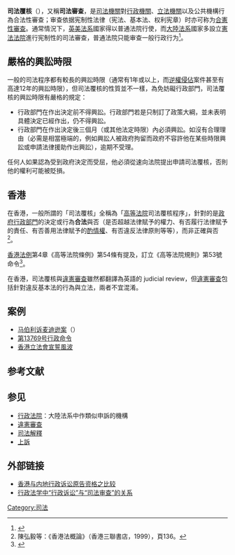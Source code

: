'''司法覆核'''（{{lang-en|judicial review}}），又稱'''司法審查'''，是[[司法機關|司法機關]]對[[行政機關|行政機關]]、[[立法機關|立法機關]]以及公共機構行為合法性審查；审查依据宪制性法律（宪法、基本法、权利宪章）时亦可称为[[合憲性審查|合憲性審查]]。通常情況下，[[英美法系|英美法系]]國家得以普通法院行使，而[[大陸法系|大陸法系]]國家多設立[[憲法法院|憲法法院]]進行宪制性的司法審查，普通法院只能审查一般行政行为<ref>{{cite web |title=中華民國《行政訴訟法》第178-1條 |url=https://law.moj.gov.tw/LawClass/LawSingle.aspx?pcode=a0030154&flno=178-1}}</ref>。

== 嚴格的興訟時限 ==
{{globalize|area=香港}}
一般的司法程序都有較長的興訟時限（通常有1年或以上，而[[逆權侵佔|逆權侵佔]]案件甚至有高達12年的興訟時限{{where}}），但司法覆核的性質並不一樣，為免妨礙行政部門，司法覆核的興訟時限有嚴格的規定：
* 行政部門在作出決定前不得興訟。行政部門若是只制訂了政策大綱，並未表明具體決定已經作出，仍不得興訟。
* 行政部門在作出決定後三個月（或其他法定時限）內必須興訟。如沒有合理理由（必需是相當極端的，例如興訟人被政府拘留而政府不容許他在某些時限興訟或申請法律援助作出興訟），逾期不受理。

任何人如果認為受到政府決定而受屈，他必須從速向法院提出申請司法覆核，否則他的權利可能被貶損。

==香港==
在香港，一般所謂的「司法覆核」全稱為「[[高等法院|高等法院]]司法覆核程序」，針對的是[[政府|政府]][[行政部門|行政部門]]的決定或行為'''合法'''與否（是否超越法律賦予的權力、有否履行法律赋予的責任、有否善用法律賦予的[[酌情|酌情權]]、有否違反法律原則等等），而非正確與否<ref>陳弘毅等：《香港法概論》（香港三聯書店，1999），頁136。</ref>。

[[香港法例|香港法例]]第4章《高等法院條例》第54條有提及，訂立《高等法院規則》第53號命令<ref>{{Cite web |url=http://rcul.judiciary.gov.hk/rc/chi/jrla/JudicialReviewLeafletAppendix.jsp |title=香港法例司法覆核 |accessdate=2007-08-06 |archive-date=2007-08-11 |archive-url=https://web.archive.org/web/20070811053041/http://rcul.judiciary.gov.hk/rc/chi/jrla/JudicialReviewLeafletAppendix.jsp |dead-url=yes }}</ref>。

在香港，司法覆核與[[違憲審查|違憲審查]]雖然都翻譯為英語的 judicial review，但[[違憲審查|違憲審查]]包括針對違反基本法的行為與立法，兩者不宜混淆。

== 案例 ==
* [[马伯利诉麦迪逊案|马伯利诉麦迪逊案]]（{{lang|en|''Marbury v. Madison''}}）
* [[第13769号行政命令|第13769号行政命令]]
* [[香港立法會宣誓風波|香港立法會宣誓風波]]

== 参考文献 ==
{{Reflist|30em}}

== 参见 ==
{{Portal box|法律}}
* [[行政法院|行政法院]]：大陸法系中作類似申訴的機構
* [[違憲審查|違憲審查]]
* [[司法解釋|司法解釋]]
* [[上訴|上訴]]

== 外部链接 ==
* [http://smxzy.hncourt.gov.cn/public/detail.php?id=5611 香港与内地行政诉讼原告资格之比较]{{Wayback|url=http://smxzy.hncourt.gov.cn/public/detail.php?id=5611 |date=20170807192623 }}
* [http://www.pkulaw.cn/fulltext_form.aspx?Gid=1510051659&Db=qikan 行政法学中“行政诉讼”与“司法审查”的关系]{{Wayback|url=http://www.pkulaw.cn/fulltext_form.aspx?Gid=1510051659&Db=qikan |date=20170807192544 }}

{{Separation of powers}}

[[Category:司法|Category:司法]]